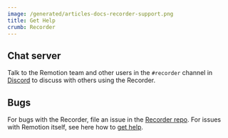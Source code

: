 ```yaml
---
image: /generated/articles-docs-recorder-support.png
title: Get Help
crumb: Recorder
---
```


## Chat server

Talk to the Remotion team and other users in the `#recorder` channel in [Discord](https://remotion.dev/discord) to discuss with others using the Recorder.

## Bugs

For bugs with the Recorder, file an issue in the [Recorder repo](https://github.com/remotion-dev/recorder/issues).
For issues with Remotion itself, see here how to [get help](/docs/get-help).

